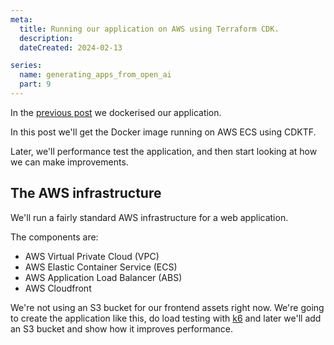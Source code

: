 ```yaml
---
meta:
  title: Running our application on AWS using Terraform CDK. 
  description: 
  dateCreated: 2024-02-13

series: 
  name: generating_apps_from_open_ai
  part: 9
---
```



In the [previous post](./generating_apps_from_openapi_part8) we dockerised our application. 

In this post we'll get the Docker image running on AWS ECS using CDKTF. 

Later, we'll performance test the application, and then start looking at how we can make improvements. 

## The AWS infrastructure 

We'll run a fairly standard AWS infrastructure for a web application. 

The components are: 

- AWS Virtual Private Cloud (VPC)
- AWS Elastic Container Service (ECS)
- AWS Application Load Balancer (ABS) 
- AWS Cloudfront

We're not using an S3 bucket for our frontend assets right now. We're going to create the application like this, do load testing with [k6](https://k6.io/) and later we'll add an S3 bucket and show how it improves performance. 



